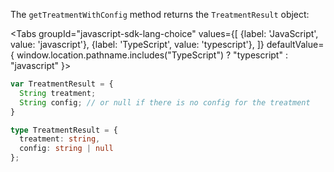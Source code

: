 
The `getTreatmentWithConfig` method returns the `TreatmentResult` object:

<Tabs
  groupId="javascript-sdk-lang-choice"
  values={[
    {label: 'JavaScript', value: 'javascript'},
    {label: 'TypeScript', value: 'typescript'},
  ]} defaultValue={ window.location.pathname.includes("TypeScript") ? "typescript" : "javascript" }>
  <TabItem value="javascript">

```javascript
var TreatmentResult = {
  String treatment;
  String config; // or null if there is no config for the treatment
}
```

  </TabItem>
  <TabItem value="typescript">

```typescript
type TreatmentResult = {
  treatment: string,
  config: string | null
};
```

  </TabItem>
</Tabs>